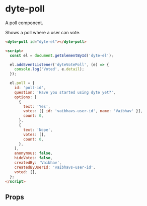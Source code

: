# dyte-poll

A poll component.

Shows a poll where a user can vote.

```html
<dyte-poll id="dyte-el"></dyte-poll>

<script>
  const el = document.getElementById('dyte-el');

  el.addEventListener('dyteVotePoll', (e) => {
    console.log('Voted', e.detail);
  });

  el.poll = {
    id: 'poll-id',
    question: 'Have you started using dyte yet?',
    options: [
      {
        text: 'Yes',
        votes: [{ id: 'vaibhavs-user-id', name: 'Vaibhav' }],
        count: 0,
      },
      {
        text: 'Nope',
        votes: [],
        count: 0,
      },
    ],
    anonymous: false,
    hideVotes: false,
    createdBy: 'Vaibhav',
    createdByUserId: 'vaibhavs-user-id',
    voted: [],
  };
</script>
```

## Props

<PropsTable of="dyte-poll" />
